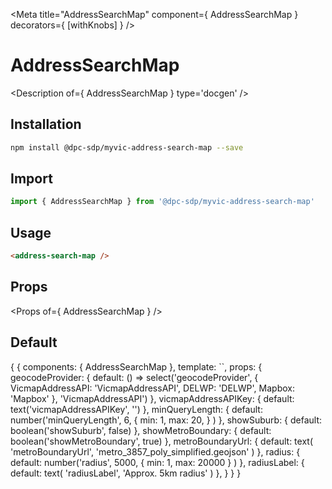 
<Meta title="AddressSearchMap" component={ AddressSearchMap } decorators={ [withKnobs] } />

# AddressSearchMap

<Description of={ AddressSearchMap } type='docgen' />

## Installation

```bash
npm install @dpc-sdp/myvic-address-search-map --save
```

## Import

```javascript
import { AddressSearchMap } from '@dpc-sdp/myvic-address-search-map'
```

## Usage

```html
<address-search-map />
```

## Props

<Props of={ AddressSearchMap } />

## Default

<Preview>
  <Story name="Default">
    {
      {
        components: { AddressSearchMap },
        template: `<address-search-map
          :geocodeProvider="geocodeProvider"
          :vicmapAddressAPIKey="vicmapAddressAPIKey"
          :minQueryLength="minQueryLength"
          :showSuburb="showSuburb"
          :showMetroBoundary="showMetroBoundary"
          :metroBoundaryUrl="metroBoundaryUrl"
          :radius="radius"
          :radiusLabel="radiusLabel"
        />`,
        props: {
          geocodeProvider: {
            default: () => select('geocodeProvider', { VicmapAddressAPI: 'VicmapAddressAPI', DELWP: 'DELWP', Mapbox: 'Mapbox' }, 'VicmapAddressAPI')
          },
          vicmapAddressAPIKey: {
            default: text('vicmapAddressAPIKey', '')
          },
          minQueryLength: {
            default: number('minQueryLength', 6,
              {
                min: 1,
                max: 20,
              }
            )
          },
          showSuburb: {
            default: boolean('showSuburb', false)
          },
          showMetroBoundary: {
            default: boolean('showMetroBoundary', true)
          },
          metroBoundaryUrl: {
            default: text(
              'metroBoundaryUrl',
              'metro_3857_poly_simplified.geojson'
            )
          },
          radius: {
            default: number('radius', 5000,
              {
                min: 1,
                max: 20000
              }
            )
          },
          radiusLabel: {
            default: text(
              'radiusLabel',
              'Approx. 5km radius'
            )
          },
        }
      }
    }
  </Story>
</Preview>
